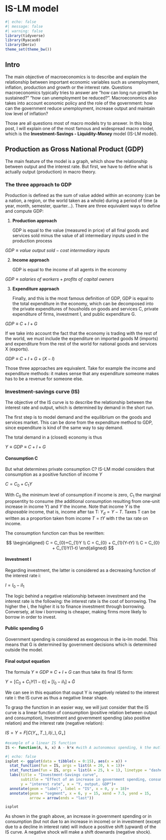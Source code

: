 # IS-LM model


```r
#| echo: false
#| message: false
#| warning: false
library(tidyverse)
library(Ryacas0)
library(Deriv)
theme_set(theme_bw())
```

## Intro

The main objective of macroeconomics is to describe and explain the relationship between important economic variables such as unemployment, inflation, production and growth or the interest rate. Questions macroeconomics typically tries to answer are "how can long run growth be sustained?" "how can unemployment be reduced?". Macroeconomics also takes into account economic policy and the role of the government: how can the government reduce unemployment, increase output and maintain low level of inflation?

Those are all questions most of macro models try to answer. In this blog post, I will explain one of the most famous and widespread macro model, which is the **Investment-Savings - Liquidity-Money** model (IS-LM model).

## Production as Gross National Product (GDP)

The main feature of the model is a graph, which show the relationship between output and the interest rate. But first, we have to define what is actually output (production) in macro theory.

### The three approach to GDP

Production is defined as the sum of value added within an economy (can be a nation, a region, or the world taken as a whole) during a period of time (a year, month, semester, quarter...). There are three equivalent ways to define and compute GDP:

1.  **Production approach**

    GDP is equal to the value (measured in price) of all final goods and services sold minus the value of all intermediary inputs used in the production process

$GDP \equiv value\: output\: sold - cost\: intermediary\: inputs$

2.  **Income approach**

    GDP is equal to the income of all agents in the economy

$GDP \equiv salaries\:of\:workers + profits\:of\:capital\:owners$

3.  **Expenditure approach**

    Finally, and this is the most famous definition of GDP, GDP is equal to the total expenditure in the economy, which can be decomposed into the private expenditures of housholds on goods and services C, private expenditure of firms, investment I, and public expenditure G.

$GDP \equiv C + I + G$

If we take into account the fact that the economy is trading with the rest of the world, we must include the expenditure on imported goods M (imports) and expenditure from the rest of the world for national goods and services X (exports).

$GDP \equiv C + I + G + (X-I)$

Those three approaches are equivalent. Take for example the income and expenditure methods: it makes sense that any expenditure someone makes has to be a revenue for someone else.

### Investment-savings curve (IS)

The objective of the IS curve is to describe the relationship between the interest rate and output, which is determined by demand in the short run.

The first step is to model demand and the equilibrium on the goods and services market. This can be done from the expenditure method to GDP, since expenditure is kind of the same way to say demand.

The total demand in a (closed) economy is thus

$Y \equiv GDP \equiv C + I + G$

#### Consumption C

But what determines private consumption C? IS-LM model considers that consumption as a positive function of income $Y$

$C = C_{0}+C_{1}Y$

With $C_{0}$ the minimum level of consumption if income is zero, $C_{1}$ the marginal propsentity to consume (the additional consumption resulting from one-unit increase in income Y) and $Y$ the income. Note that income $Y$ is the *disposable* income, that is, income after tax T: $Y_d = Y-T$. Taxes T can be written as a proportion taken from income $T = tY$ with $t$ the tax rate on income.

The consumption function can thus be rewritten:

$$
\begin{aligned}
C = C_{0}+C_{1}Y
\\
C = C_{0} + C_{1}(Y-tY)
\\
C = C_{0} + C_{1}Y(1-t)
\end{aligned}
$$

#### Investment I

Regarding investment, the latter is considered as a decreasing function of the interest rate i:

$I = I_{0} -iI_{1}$

The logic behind a negative relationship between investment and the interest rate is the following: the interest rate is the cost of borrowing. The higher the i, the higher it is to finance investment through borrowing. Conversely, at low i borrowing is cheaper, making firms more likely to borrow in order to invest.

#### Public spending G

Government spending is considered as exogenous in the is-lm model. This means that G is determined by government decisions which is determined outside the model.

#### Final output equation

The formula $Y \equiv GDP \equiv C + I + G$ can thus take its final IS form:

$Y = [C_{0} + C_{1}Y(1-t)] + [I_{0} - iI_{1}] + \bar{G}$

We can see in this equation that ouput Y is negatively related to the interest rate i: the IS curve as thus a negative linear shape.

To grasp the function in an easier way, we will just consider that the IS curve is a linear function of consumption (positive relation between output and consumption), Investment and government spending (also positive relation) and the interest rate (negative relation):

$IS = Y = F[C(Y_{+}, T_{-}), I(i_{-}), G_{+}]$

```r
#example of a linear IS function
IS <- function(A, k, x) A - k*x #with A autonomous spending, k the mutliplier and x the interest rate

```

```r
#| echo: false
isplot <- ggplot(data = tibble(x = 0:15), aes(x = x)) +
  stat_function(fun = IS, args = list(A = 20, k = 1))+
  stat_function(fun = IS, args = list(A = 25, k = 1), linetype = "dashed")+
  labs(title = "Investment-Savings curve",
       subtitle = "Effect of an increase in government spending, consumption or investment",
       y = "interest rate", x = "Y, output, GDP")+
  annotate(geom = "label", label = "IS", x = 0, y = 18)+
  annotate(geom = "segment", x = 6, y = 15, xend = 7.5, yend = 15,
           arrow = arrow(ends = "last"))

isplot
```

As shown in the graph above, an increase in government spending or in consumption (but not due to an increase in income) or in investment (except due to a decline in interest rate) will induce a positive shift (upward) of the IS curve. A negative shock will make a shift downards (negative shock).
